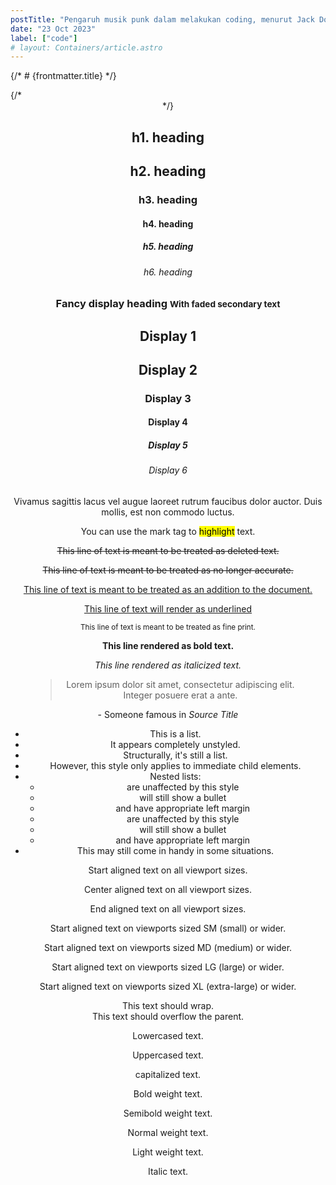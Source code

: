 ```yaml
---
postTitle: "Pengaruh musik punk dalam melakukan coding, menurut Jack Dorsey pendiri Twitter"
date: "23 Oct 2023"
label: ["code"]
# layout: Containers/article.astro
---
```



{/* # {frontmatter.title} */}

<Layout>
  {/* <Header slot="Header" /> */}
  <Header variant="blog" {...frontmatter} />
  <article class="prose lg:prose-xl text-[#2e3e6a] p-8 md:container mx-auto md:w-[50%] place-items-center content-start">
<h1>h1. heading</h1>
<h2>h2. heading</h2>
<h3>h3. heading</h3>
<h4>h4. heading</h4>
<h5>h5. heading</h5>
<h6>h6. heading</h6>
<h3 class="text-3xl font-medium leading-tight">
  Fancy display heading
  <small class="text-base-2"
    >With faded secondary text</small>
</h3>
<h1 class="mb-4 border-b pb-4 leading-tight">Display 1</h1>
<h2 class="mb-4 border-b pb-4 leading-tight">Display 2</h2>
<h3 class="mb-4 border-b pb-4 leading-tight">Display 3</h3>
<h4 class="mb-4 border-b pb-4 leading-tight">Display 4</h4>
<h5 class="mb-4 border-b pb-4 leading-tight">Display 5</h5>
<h6 class="leading-tight">Display 6</h6>
<p class="text-xl font-light">
  Vivamus sagittis lacus vel augue laoreet rutrum faucibus dolor auctor.
  Duis mollis, est non commodo luctus.
</p>
<p>You can use the mark tag to <mark>highlight</mark> text.</p>
<p>
  <del>This line of text is meant to be treated as deleted text.</del>
</p>
<p>
  <s>This line of text is meant to be treated as no longer accurate.</s>
</p>
<p>
  <ins
    >This line of text is meant to be treated as an addition to the
    document.</ins>
</p>
<p><u>This line of text will render as underlined</u></p>
<p>
  <small>This line of text is meant to be treated as fine print.</small>
</p>
<p><strong>This line rendered as bold text.</strong></p>
<p><em>This line rendered as italicized text.</em></p>

<figure>
  <blockquote>
    <p class="text-xl">
      Lorem ipsum dolor sit amet, consectetur adipiscing elit. Integer
      posuere erat a ante.
    </p>
  </blockquote>
  <figcaption class="text-sm text-base-2">
    - Someone famous in <cite title="Source Title">Source Title</cite>
  </figcaption>
</figure>

<ul>
  <li>This is a list.</li>
  <li>It appears completely unstyled.</li>
  <li>Structurally, it's still a list.</li>
  <li>However, this style only applies to immediate child elements.</li>
  <li>
    Nested lists:
    <ul class="ml-6 list-disc">
      <li>are unaffected by this style</li>
      <li>will still show a bullet</li>
      <li>and have appropriate left margin</li>
    </ul>
    <ul class="ml-6 list-decimal">
      <li>are unaffected by this style</li>
      <li>will still show a bullet</li>
      <li>and have appropriate left margin</li>
    </ul>
  </li>
  <li>This may still come in handy in some situations.</li>
</ul>

<p class="text-start">Start aligned text on all viewport sizes.</p>
<p class="text-center">Center aligned text on all viewport sizes.</p>
<p class="text-right">End aligned text on all viewport sizes.</p>

<p class="sm:text-start">
  Start aligned text on viewports sized SM (small) or wider.
</p>
<p class="sm:text-start">
  Start aligned text on viewports sized MD (medium) or wider.
</p>
<p class="sm:text-start">
  Start aligned text on viewports sized LG (large) or wider.
</p>
<p class="sm:text-start">
  Start aligned text on viewports sized XL (extra-large) or wider.
</p>

<div
  class="text-wrap w-24 rounded bg-primary text-center text-sm font-semibold text-white">
  This text should wrap.
</div>

<div class="w-40 whitespace-nowrap bg-primary-300 dark:bg-primary-500">
  This text should overflow the parent.
</div>

<p class="mb-4 lowercase">Lowercased text.</p>
<p class="mb-4 uppercase">Uppercased text.</p>
<p class="capitalize">capitalized text.</p>

<p class="mb-4 font-bold">Bold weight text.</p>
<p class="mb-4 font-semibold">Semibold weight text.</p>
<p class="mb-4 font-normal">Normal weight text.</p>
<p class="mb-4 font-light">Light weight text.</p>
<p class="italic">Italic text.</p>
</article>
</Layout>
